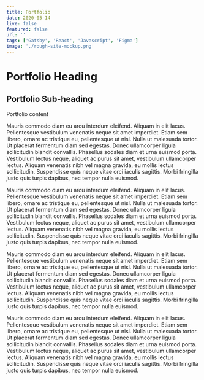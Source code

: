 ```yaml
---
title: Portfolio
date: 2020-05-14
live: false
featured: false
url: ''
tags: ['Gatsby', 'React', 'Javascript', 'Figma']
image: './rough-site-mockup.png'
---
```


# Portfolio Heading

## Portfolio Sub-heading

Portfolio content

Mauris commodo diam eu arcu interdum eleifend. Aliquam in elit lacus. Pellentesque vestibulum venenatis neque sit amet imperdiet. Etiam sem libero, ornare ac tristique eu, pellentesque ut nisl. Nulla ut malesuada tortor. Ut placerat fermentum diam sed egestas. Donec ullamcorper ligula sollicitudin blandit convallis. Phasellus sodales diam et urna euismod porta. Vestibulum lectus neque, aliquet ac purus sit amet, vestibulum ullamcorper lectus. Aliquam venenatis nibh vel magna gravida, eu mollis lectus sollicitudin. Suspendisse quis neque vitae orci iaculis sagittis. Morbi fringilla justo quis turpis dapibus, nec tempor nulla euismod.

Mauris commodo diam eu arcu interdum eleifend. Aliquam in elit lacus. Pellentesque vestibulum venenatis neque sit amet imperdiet. Etiam sem libero, ornare ac tristique eu, pellentesque ut nisl. Nulla ut malesuada tortor. Ut placerat fermentum diam sed egestas. Donec ullamcorper ligula sollicitudin blandit convallis. Phasellus sodales diam et urna euismod porta. Vestibulum lectus neque, aliquet ac purus sit amet, vestibulum ullamcorper lectus. Aliquam venenatis nibh vel magna gravida, eu mollis lectus sollicitudin. Suspendisse quis neque vitae orci iaculis sagittis. Morbi fringilla justo quis turpis dapibus, nec tempor nulla euismod.

Mauris commodo diam eu arcu interdum eleifend. Aliquam in elit lacus. Pellentesque vestibulum venenatis neque sit amet imperdiet. Etiam sem libero, ornare ac tristique eu, pellentesque ut nisl. Nulla ut malesuada tortor. Ut placerat fermentum diam sed egestas. Donec ullamcorper ligula sollicitudin blandit convallis. Phasellus sodales diam et urna euismod porta. Vestibulum lectus neque, aliquet ac purus sit amet, vestibulum ullamcorper lectus. Aliquam venenatis nibh vel magna gravida, eu mollis lectus sollicitudin. Suspendisse quis neque vitae orci iaculis sagittis. Morbi fringilla justo quis turpis dapibus, nec tempor nulla euismod.

Mauris commodo diam eu arcu interdum eleifend. Aliquam in elit lacus. Pellentesque vestibulum venenatis neque sit amet imperdiet. Etiam sem libero, ornare ac tristique eu, pellentesque ut nisl. Nulla ut malesuada tortor. Ut placerat fermentum diam sed egestas. Donec ullamcorper ligula sollicitudin blandit convallis. Phasellus sodales diam et urna euismod porta. Vestibulum lectus neque, aliquet ac purus sit amet, vestibulum ullamcorper lectus. Aliquam venenatis nibh vel magna gravida, eu mollis lectus sollicitudin. Suspendisse quis neque vitae orci iaculis sagittis. Morbi fringilla justo quis turpis dapibus, nec tempor nulla euismod.
